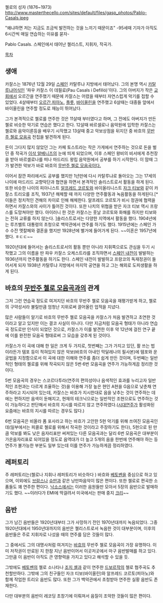 첼로의 성자
(1876~1973)
http://www.masterthecello.com/sites/default/files/gasp_photos/Pablo-Casals.jpeg

"왜냐하면 저는 지금도 조금씩 발전하는 것을 느끼기 때문이죠"
-95세때 기자가 아직도 6시간씩 매일 연습하는 이유를 묻자-

Pablo Casals. 스페인에서 태어난 첼리스트, 지휘자, 작곡가.

[[목차]]
== 생애 ==
카잘스는 1876년 12월 29일 [[스페인]] 카탈루냐 지방에서 태어났다. 그의 본명 역시 [[카탈루냐어]]식인 '파우 카잘스 이 데필료(Pau Casals i Defilló)'이다. 그의 아버지가 작은 [[교회]]에서 오르간을 연주했기 때문에 카잘스는 어렸을 때부터 자연스럽게 악기를 접할 수 있었다. 4살때부터 [[오르간]],[[피아노]], [[플룻]], [[바이올린]]을 연주했고 6살때는 대중들 앞에서 바이올린을 연주할 정도로 재능이 뛰어났다. 

그가 본격적으로 첼로를 연주한 것은 11살때 부터였다고 하며, 그 전에도 아버지가 만든 첼로 비슷한 악기로 연습은 했다고 한다. 12살때 바르셀로나 음악원에 입학한 카잘스는 첼로와 음악이론등을 배우기 시작했고 13살때 중고 악보상점을 뒤지던 중 바흐의 [[무반주 첼로 모음곡]] 전집을 발견하게 된다. 

돈이 그다지 많지 않았던 그는 카페 토스트라는 작은 가게에서 연주하는 것으로 돈을 벌던 중 작곡가 [[이삭 알베니즈]]의 눈에 띄게 되었으며, 이후 스페인 왕비의 비서에게 추천장을 받아 바르셀로나를 떠나 마드리드 왕립 음악원에서 공부를 하기 시작한다. 이 맘때 그가 발견한 악보가 바로 바흐의 [[무반주 첼로 모음곡이다.]]

이어서 잠깐 파리에서도 공부를 했지만 1년만에 다시 카탈루냐로 돌아오는 그는 17세의 나이에 마드리드 교향악단과 협연을 하면서 본격적인 솔리스트로서 활동을 하게 된다. 또한 비슷한 나이의  피아니스트 [[알프레드 코르토]]와 바이올리니스트 [[자크 티보]]와 같이 카잘스 트리오를 조직, 1937년 해체할 때 까지 다양한 연주활동과 녹음활동을 하게된다.[* 이들은 정치적인 견해의 차이로 인해 해체한다. 알프레드 코르토가 비시 정권에 협력을 하면서 카잘스와의 사이가 틀어진 것이다. 또한 나치의 위협을 받은 자크 티보 역시 프랑스를 도망쳐야만 했다. 아이러니 한 것은 카잘스는 훗날 코르토와 화해를 하지만 티보와는 전혀 교류를 하지 않는다. ]솔리스트로서는 다양한 지역에서 활동을 했다. 1904년에는 루즈벨트 대통령의 초청으로 백악관에서 연주를 하기도 했다. 1915년에는 스페인 가수 수잔 멧칼페와 결혼을 했지만 1928년에 별거에 들어가게 된다. ~~이혼은 1957년에 했다. ㅎㄷㄷ~~

1920년대에 들어서는 솔리스트로서의 활동 뿐만 아니라 지휘쪽으로도 관심을 두기 시작했고 그의 이름을 딴 파우 카잘스 오케스트라를 조직하면서 [[스페인 내전]]이 발발하는 1936년까지 연주활동을 하기도 한다. 스페인 내전이 발발하고 프랑코의 독재정권이 들어서게 되자 1938년 카탈루냐 지방에서 마지막 공연을 하고 그는 해외로 도피생활을 하게 된다.

== 바흐의 [[무반주 첼로 모음곡]]과의 관계 ==
그저 그런 연습곡 정도로 여겨지던 바흐의 무반주 첼로 모음곡을 재평가받게 하고, 첼로의 구약성서라 불릴만큼 엄청난 지위로써 끌어올린 업적을 지녔다.

많은 사람들이 알기로 바흐의 무반주 첼로 모음곡을 카잘스가 처음 발견하고 초연한 것이라고 알고 있지만 이는 결코 사실이 아니다. 다만 지금처럼 모음곡 형태가 아니라 연습곡 정도로만 인식이 되었던 것으로, 카잘스가 이를 발견한 이후 약 12년에 걸친 연구 끝에 이를 완전한 모음곡 형태로써 그 모습을 갖추게 된 것이다.

카잘스가 이 곡에 대해 한 일은 크게 두 가지로, 첫번째는 그가 가지고 있던, 활 쓰는 법이라든가 템포 등이 적혀있지 않은 악보(바흐의 아내인 막달레나의 필사본)에 템포와 운궁법을 지정함으로서 이 곡에 대한 이해와 연주를 좀더 쉽게 만든 것이며, 두번째는 일반적인 형태의 첼로를 위해 작곡되지 않은 5번·6번 모음곡을 연주가 가능하게끔 정리한 것이다.

5번 모음곡의 경우는 스코르다투라(연주의 편의성이나 음색적인 효과를 누리고자 일반적인 조현과는 다르게 조율하는 것)을 이용해 가장 높은 현인 A현을 G음으로 낮춘채 연주하라고 지시되어 있는데, 카잘스는 바흐가 지시한대로 음을 낮추는 것이 연주하는 데에는 편하지만 음색이 둔해지고, 현재의 테크닉으로는 일반적인 조현으로도 연주하는 것이 가능하다고 판단해서 바흐의 지시를 따르지 않고 연주하였다.([[시대연주]]가 활성화된 요즘에는 바흐의 지시를 따르는 경우도 많다.)

6번 모음곡은 비올라 폼 포사라고 하는 바흐가 고안한 5현 악기를 위해 쓰여진 모음곡인데(일부에서는 피콜로 첼로를 위해서 작곡한 것이라고 주장하기도 한다), 5현으로 된 만큼 악보를 봐도 낮은 음자리표만 써져있는 다른 모음곡과는 달리 6번 모음곡은 대부분이 가온음자리표로 되어있을 정도로  음역대가 더 높고 5개의 음을 한번에 연주해야 하는 등 연주가 불가능한 부분도 일부 있는데 이를 연주가 가능하게끔 정리하였다.

== 레퍼토리 ==
주 레퍼토리는(첼로나 지휘나 레퍼토리가 비슷하다 ) 바흐와 [[베토벤]]을 중심으로 하고 있으며, 이외에도 [[브람스]]나 [[슈만]]과 같은 낭만파음악이 많은 편이다. 또한 첼로로 편곡한 소품들도 꽤 연주한 편이다. [[낙소스]]에서는 이러한 음원들만 모아서 5장의 음반으로 발매하기도 했다. ~~이러다가 EMI에 딱걸려서 미국에서는 판매 중지 [[크리]]~~

== 음반 ==
그가 남긴 음반들은 1920년대부터 그가 사망하기 전인 1970년대까지 녹음되었다. 그중 1920년대에서 1950년대까지의 음반은 첼리스트로서 녹음한 것이 대부분이며, 이후의 음반들은 주로 지휘자로 나섰을 때의 연주를 담은 것들이 많다.

그 중에서도 그의 대명사처럼 여겨지는 [[바흐]]의 무반주 첼로 모음곡이 가장 유명하다. 이미 저작권이 만료된 지 한참 지난 음반이어서 이곳저곳에서 마구 음반발매를 하고 있다. 그만큼 이 음반이 아직도 큰 영향력을 가지고 있다고 해석할 수 있을 듯. 

그밖에도 [[베토벤]]의 첼로 소나타나 [[조지 셸]]과 같이 연주한 [[드보르작]]의 첼로 협주곡도 추천할만하다. 그밖에 그의 친구들인 자크 티보(바이올린)와 알프레드 코르토(피아노)와 함께 작업한 트리오 음반도 많다. 또한 그가 백악관에서 초청받아 연주한 실황 음반도 존재한다.

다만 대부분의 음반이 레코딩 초창기에 이뤄져서 음질이 조악한 것들이 많은 편이다.
